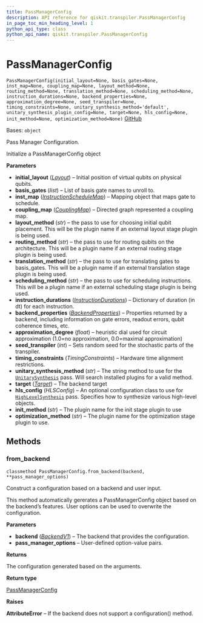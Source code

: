 ```yaml
---
title: PassManagerConfig
description: API reference for qiskit.transpiler.PassManagerConfig
in_page_toc_min_heading_level: 1
python_api_type: class
python_api_name: qiskit.transpiler.PassManagerConfig
---
```


# PassManagerConfig

<span id="qiskit.transpiler.PassManagerConfig" />

`PassManagerConfig(initial_layout=None, basis_gates=None, inst_map=None, coupling_map=None, layout_method=None, routing_method=None, translation_method=None, scheduling_method=None, instruction_durations=None, backend_properties=None, approximation_degree=None, seed_transpiler=None, timing_constraints=None, unitary_synthesis_method='default', unitary_synthesis_plugin_config=None, target=None, hls_config=None, init_method=None, optimization_method=None)` [GitHub](https://github.com/qiskit/qiskit/tree/stable/0.23/qiskit/transpiler/passmanager_config.py "view source code")

Bases: `object`

Pass Manager Configuration.

Initialize a PassManagerConfig object

**Parameters**

*   **initial\_layout** ([*Layout*](qiskit.transpiler.Layout "qiskit.transpiler.Layout")) – Initial position of virtual qubits on physical qubits.
*   **basis\_gates** (*list*) – List of basis gate names to unroll to.
*   **inst\_map** ([*InstructionScheduleMap*](qiskit.pulse.InstructionScheduleMap "qiskit.pulse.InstructionScheduleMap")) – Mapping object that maps gate to schedule.
*   **coupling\_map** ([*CouplingMap*](qiskit.transpiler.CouplingMap "qiskit.transpiler.CouplingMap")) – Directed graph represented a coupling map.
*   **layout\_method** (*str*) – the pass to use for choosing initial qubit placement. This will be the plugin name if an external layout stage plugin is being used.
*   **routing\_method** (*str*) – the pass to use for routing qubits on the architecture. This will be a plugin name if an external routing stage plugin is being used.
*   **translation\_method** (*str*) – the pass to use for translating gates to basis\_gates. This will be a plugin name if an external translation stage plugin is being used.
*   **scheduling\_method** (*str*) – the pass to use for scheduling instructions. This will be a plugin name if an external scheduling stage plugin is being used.
*   **instruction\_durations** ([*InstructionDurations*](qiskit.transpiler.InstructionDurations "qiskit.transpiler.InstructionDurations")) – Dictionary of duration (in dt) for each instruction.
*   **backend\_properties** ([*BackendProperties*](qiskit.providers.models.BackendProperties "qiskit.providers.models.BackendProperties")) – Properties returned by a backend, including information on gate errors, readout errors, qubit coherence times, etc.
*   **approximation\_degree** (*float*) – heuristic dial used for circuit approximation (1.0=no approximation, 0.0=maximal approximation)
*   **seed\_transpiler** (*int*) – Sets random seed for the stochastic parts of the transpiler.
*   **timing\_constraints** (*TimingConstraints*) – Hardware time alignment restrictions.
*   **unitary\_synthesis\_method** (*str*) – The string method to use for the [`UnitarySynthesis`](qiskit.transpiler.passes.UnitarySynthesis "qiskit.transpiler.passes.UnitarySynthesis") pass. Will search installed plugins for a valid method.
*   **target** ([*Target*](qiskit.transpiler.Target "qiskit.transpiler.Target")) – The backend target
*   **hls\_config** (*HLSConfig*) – An optional configuration class to use for [`HighLevelSynthesis`](qiskit.transpiler.passes.HighLevelSynthesis "qiskit.transpiler.passes.HighLevelSynthesis") pass. Specifies how to synthesize various high-level objects.
*   **init\_method** (*str*) – The plugin name for the init stage plugin to use
*   **optimization\_method** (*str*) – The plugin name for the optimization stage plugin to use.

## Methods

### from\_backend

<span id="qiskit.transpiler.PassManagerConfig.from_backend" />

`classmethod PassManagerConfig.from_backend(backend, **pass_manager_options)`

Construct a configuration based on a backend and user input.

This method automatically gererates a PassManagerConfig object based on the backend’s features. User options can be used to overwrite the configuration.

**Parameters**

*   **backend** ([*BackendV1*](qiskit.providers.BackendV1 "qiskit.providers.BackendV1")) – The backend that provides the configuration.
*   **pass\_manager\_options** – User-defined option-value pairs.

**Returns**

The configuration generated based on the arguments.

**Return type**

[PassManagerConfig](qiskit.transpiler.PassManagerConfig "qiskit.transpiler.PassManagerConfig")

**Raises**

**AttributeError** – If the backend does not support a configuration() method.

